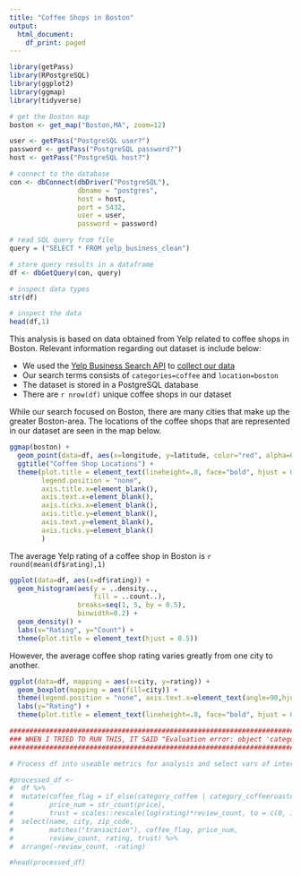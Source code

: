 ```yaml
---
title: "Coffee Shops in Boston"
output:
  html_document:
    df_print: paged
---
```


```r
library(getPass)
library(RPostgreSQL)
library(ggplot2)
library(ggmap)
library(tidyverse)
```

```r
# get the Boston map
boston <- get_map("Boston,MA", zoom=12)
```

```r
user <- getPass("PostgreSQL user?")
password <- getPass("PostgreSQL password?")
host <- getPass("PostgreSQL host?")

# connect to the database
con <- dbConnect(dbDriver("PostgreSQL"), 
                 dbname = "postgres",
                 host = host, 
                 port = 5432,
                 user = user, 
                 password = password)
```

```r
# read SQL query from file
query = ("SELECT * FROM yelp_business_clean")

# store query results in a dataframe 
df <- dbGetQuery(con, query)
```

```r
# inspect data types
str(df)
```


```r
# inspect the data
head(df,1)
```

This analysis is based on data obtained from Yelp related to coffee shops in Boston. Relevant information regarding out dataset is include below:

* We used the [Yelp Business Search API](https://www.yelp.com/developers/documentation/v3/business) to [collect our data](https://github.com/Lahn-Yop/yelper/blob/master/1_collect_data.ipynb)
* Our search terms consists of `categories=coffee` and `location=boston`
* The dataset is stored in a PostgreSQL database
* There are `r nrow(df)` unique coffee shops in our dataset

While our search focused on Boston, there are many cities that make up the greater Boston-area. The locations of the coffee shops that are represented in our dataset are seen in the map below.

```r
ggmap(boston) +
  geom_point(data=df, aes(x=longitude, y=latitude, color="red", alpha=0.5)) +
  ggtitle("Coffee Shop Locations") +
  theme(plot.title = element_text(lineheight=.8, face="bold", hjust = 0.5),
        legend.position = "none", 
        axis.title.x=element_blank(),
        axis.text.x=element_blank(), 
        axis.ticks.x=element_blank(), 
        axis.title.y=element_blank(), 
        axis.text.y=element_blank(), 
        axis.ticks.y=element_blank()
        )

```

The average Yelp rating of a coffee shop in Boston is `r round(mean(df$rating),1)`

```r
ggplot(data=df, aes(x=df$rating)) + 
  geom_histogram(aes(y = ..density.., 
                     fill = ..count..),
                 breaks=seq(1, 5, by = 0.5), 
                 binwidth=0.2) + 
  geom_density() +
  labs(x="Rating", y="Count") +
  theme(plot.title = element_text(hjust = 0.5))
```

However, the average coffee shop rating varies greatly from one city to another. 

```r
ggplot(data=df, mapping = aes(x=city, y=rating)) +
  geom_boxplot(mapping = aes(fill=city)) +
  theme(legend.position = "none", axis.text.x=element_text(angle=90,hjust=1)) +
  labs(y="Rating") +
  theme(plot.title = element_text(lineheight=.8, face="bold", hjust = 0.5), axis.title.x=element_blank())
```

```r
################################################################################################
### WHEN I TRIED TO RUN THIS, IT SAID "Evaluation error: object 'category_coffee' not found." ##
################################################################################################

# Process df into useable metrics for analysis and select vars of interest.

#processed_df <- 
#  df %>% 
#  mutate(coffee_flag = if_else(category_coffee | category_coffeeroasteries, T, F),
#         price_num = str_count(price),
#         trust = scales::rescale(log(rating)*review_count, to = c(0, 100))) %>% 
#  select(name, city, zip_code, 
#         matches("transaction"), coffee_flag, price_num, 
#         review_count, rating, trust) %>% 
#  arrange(-review_count, -rating)
```

```r
#head(processed_df)
```

